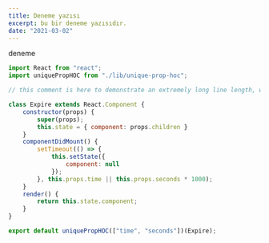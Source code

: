 ```yaml
---
title: Deneme yazısı
excerpt: bu bir deneme yazısıdır.
date: "2021-03-02"
---
```

deneme


``` js
import React from "react";
import uniquePropHOC from "./lib/unique-prop-hoc";

// this comment is here to demonstrate an extremely long line length, well beyond what you should probably allow in your own code, though sometimes you'll be highlighting code you can't refactor, which is unfortunate but should be handled gracefully

class Expire extends React.Component {
    constructor(props) {
        super(props);
        this.state = { component: props.children }
    }
    componentDidMount() {
        setTimeout(() => {
            this.setState({
                component: null
            });
        }, this.props.time || this.props.seconds * 1000);
    }
    render() {
        return this.state.component;
    }
}

export default uniquePropHOC(["time", "seconds"])(Expire);
```

